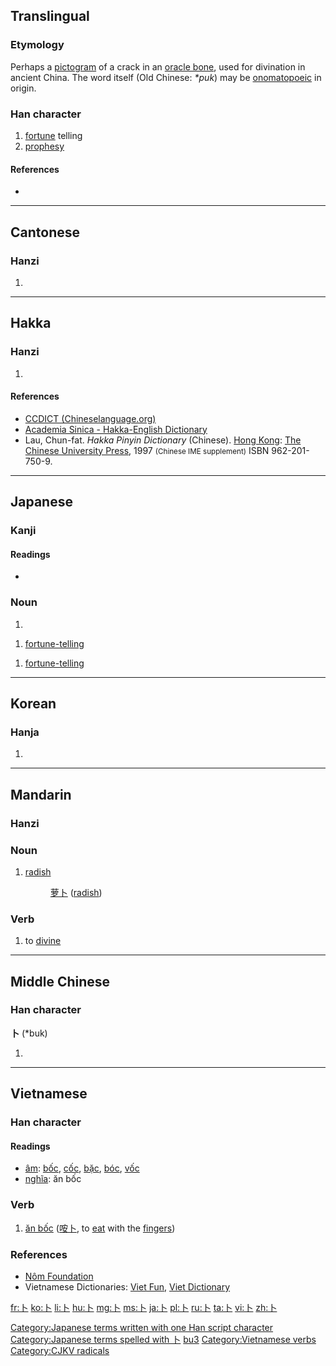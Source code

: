 {{also|蔔|ト}}
==Translingual==
{{stroke order|strokes=2}}
{{stroke order|type=animate}}

===Etymology===
Perhaps a [[%E8%B1%A1%E5%BD%A2|pictogram]] of a crack in an [http://en.wikipedia.org/wiki/Oracle_bone oracle bone], used for divination in ancient China. The word itself (Old Chinese: ''*puk'') may be [[onomatopoeia|onomatopoeic]] in origin.

===Han character===
{{Han char|rn=25|rad=卜|as=00|sn=2|four=2300<sub>0</sub>|canj=卜 (Y)}}

# [[fortune]] telling
# [[prophesy]]

====References====
* {{Han ref|kx=0157.250|dkj=02774|dj=0361.150|hdz=10091.110|uh=535C|ud=21340|bh=A452|bd=42066}}

----

==Cantonese==

===Hanzi===
{{yue-hanzi|jyut=[[buk1]]|y=[[buk1]]|tra=[[蔔]] or 卜}}

# {{defn|lang=yue|sort=卜00}}

----

==Hakka==

===Hanzi===
{{hak-hanzi|poj=puk|gd=puk<sup>7</sup>; p'et<sup>8</sup> [Dongguan]|hpy=bug5}}

# {{defn|lang=hak|sort=卜00}}

====References====
*[http://www.chineselanguage.org/dictionaries/?mode=view&module=chardict&query=%E5%8D%9C CCDICT (Chineselanguage.org)]
*[http://minhakka.ling.sinica.edu.tw/bkg/hakyin/search.php?DETAIL=1&LIMIT=id=33528&dbname=su_tian_1&graph=2 Academia Sinica - Hakka-English Dictionary]
*Lau, Chun-fat. ''Hakka Pinyin Dictionary'' (Chinese). [[Hong Kong]]: [[w:Chinese University of Hong Kong|The Chinese University Press]], 1997 <small>(Chinese IME supplement)</small> ISBN 962-201-750-9.

----

==Japanese==

===Kanji===
{{ja-kanji|grade=8|rs=卜00}}

====Readings====
* {{ja-readings|on=[[ぼく]] (boku)|kun=[[うらなう]] (uranau), [[うらない]] (uranai)}}

===Noun===
{{ja-noun|k|hira=うらない|rom=uranai}} 

# {{alternative form of|占い|lang=ja}}

{{ja-noun|k|hira=ぼく|rom=boku|hidx=ほく'}} 

# {{archaic|lang=ja|sort=ほく'}} [[fortune-telling]]

{{ja-noun|k|hira=うら|rom=ura}} 

# {{archaic|lang=ja|sort=うら}} [[fortune-telling]]

[[Category:Japanese terms written with one Han script character]]
[[Category:Japanese terms spelled with 卜]]

----

==Korean==

===Hanja===
{{ko-hanja|hangeul=복|rv=bok|mr=pok}}

# {{defn|lang=ko|sort=卜00}}

----

==Mandarin==

===Hanzi===
{{cmn-hanzi|tra=[[蔔]] or 卜|pin=[[bǔ]] ([[bu3]]), [[bo]] ([[bo5]]), [[bó]] ([[bo2]])|wg=pu<sup>3</sup>, po<sup>5</sup>, po<sup>2</sup>}}

===Noun===
{{cmn-noun|s|pin=[[bo]] or [[bó]]|pint=bo|tra=蔔|sim=卜|rs=卜00}}

# {{literary|lang=cmn|sc=Hans|sort=bo}} [[radish]]
#: [[萝卜]] ([[radish]])

===Verb===
{{cmn-verb|ts|pin=bǔ|pint=bu3|rs=卜00}}

# {{literary|lang=cmn|sc=Hant|sort=卜00}} to [[divine]]

[[Category:Mandarin literary terms in simplified script|bu3]]

----

==Middle Chinese==

===Han character===
'''卜''' (*buk)<!--apostrophe indicates that this is a reconstructed pronunciation-->

# {{defn|lang=zhx-mid|sort=卜00}}

----

==Vietnamese==

===Han character===
{{vi-hantu|rs=卜00}}

====Readings====
* [[音読|âm]]: [[bốc]], [[cốc]], [[bặc]], [[bóc]], [[vốc]]
* [[意義|nghĩa]]: ăn bốc

===Verb===
{{head|vi|verb|sc=Hant}}{{attention|vi|may need inflection template}}

# [[ăn bốc]] ([[咹卜]], to [[eat]] with the [[fingers]])

===References===
* [http://nomfoundation.org/nomdb/lookup.php Nôm Foundation]
* Vietnamese Dictionaries: [http://dict.vietfun.com Viet Fun], [http://www.vietdictionary.com Viet Dictionary]

[[Category:Vietnamese verbs]]

[[Category:CJKV radicals]]

[[fr:卜]]
[[ko:卜]]
[[li:卜]]
[[hu:卜]]
[[mg:卜]]
[[ms:卜]]
[[ja:卜]]
[[pl:卜]]
[[ru:卜]]
[[ta:卜]]
[[vi:卜]]
[[zh:卜]]